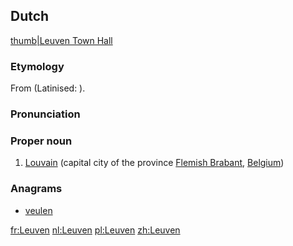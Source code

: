 ==Dutch==
{{wikipedia|lang=nl}}
[[file:Leuven.jpg|thumb|Leuven Town Hall]]

===Etymology===
From {{etyl|dum|nl}} {{term|Loven|lang=dum}} (Latinised: {{term|Lovanium|lang=la}}).

===Pronunciation===
{{IPA|ˈløːvə(n)|lang=nl}}

===Proper noun===
{{nl-proper noun|n}}

# [[Louvain]] (capital city of the province [[Flemish Brabant]], [[Belgium]])

===Anagrams===
* [[veulen#Dutch|veulen]]

[[fr:Leuven]]
[[nl:Leuven]]
[[pl:Leuven]]
[[zh:Leuven]]